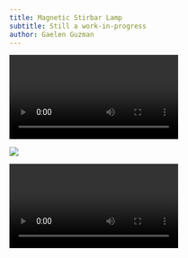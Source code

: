 ```yaml
---
title: Magnetic Stirbar Lamp
subtitle: Still a work-in-progress
author: Gaelen Guzman
---
```


:::{.border}
![](/assets/images/MagneticStirbarLamp/PotAndMotorDriver_testing.mp4){group="MagneticStirbarLamp"}
:::

:::{.border}
![](/assets/images/MagneticStirbarLamp/Lights.jpeg){group="MagneticStirbarLamp"}
:::

:::{.border}
![](/assets/images/MagneticStirbarLamp/PotAndMotorDriver_testing.mp4){group="MagneticStirbarLamp"}
:::